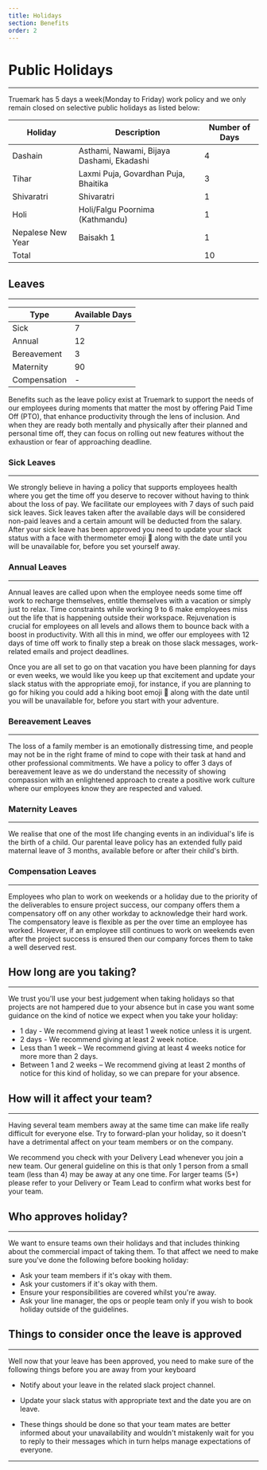 ```yaml
---
title: Holidays
section: Benefits
order: 2
---
```


# Public Holidays
<hr />

Truemark has 5 days a week(Monday to Friday) work policy and we only remain closed on selective public holidays as listed below:

| Holiday | Description | Number of Days |
| ------- |------------ | -------------|
| Dashain | Asthami, Nawami, Bijaya Dashami, Ekadashi | 4 |
| Tihar |  Laxmi Puja, Govardhan Puja, Bhaitika | 3 |
| Shivaratri | Shivaratri | 1 |
| Holi | Holi/Falgu Poornima (Kathmandu) | 1 |
| Nepalese New Year | Baisakh 1 | 1 |
| Total | | 10 |

## Leaves
<hr />

| Type | Available Days |
| -------------- | ---------------------------- |
| Sick | 7 |
| Annual | 12 |
| Bereavement | 3 |
| Maternity | 90 |
| Compensation | - |

Benefits such as the leave policy exist at Truemark to support the needs of our employees during moments that matter the most by offering Paid Time Off (PTO), that enhance productivity through the lens of inclusion. And when they are ready both mentally and physically after their planned and personal time off, they can focus on rolling out new features without the exhaustion or fear of approaching deadline.

### Sick Leaves
<hr />

We strongly believe in having a policy that supports employees health where you get the time off you deserve to recover without having to think about the loss of pay. We facilitate our employees with 7 days of such paid sick leaves. Sick leaves taken after the available days will be considered non-paid leaves and a certain amount will be deducted from the salary. After your sick leave has been approved you need to update your slack status with a face with thermometer emoji 🤒 along with the date until you will be unavailable for, before you set yourself away.

### Annual Leaves
<hr />

Annual leaves are called upon when the employee needs some time off work to recharge themselves, entitle themselves with a vacation or simply just to relax. Time constraints while working 9 to 6 make employees miss out the life that is happening outside their workspace. Rejuvenation is crucial for employees on all levels and allows them to bounce back with a boost in productivity. With all this in mind, we offer our employees with 12 days of time off work to finally step a break on those slack messages, work-related emails and project deadlines. 

Once you are all set to go on that vacation you have been planning for days or even weeks, we would like you keep up that excitement and update your slack status with the appropriate emoji, for instance, if you are planning to go for hiking you could add a hiking boot emoji 🥾 along with the date until you will be unavailable for, before you start with your adventure.

### Bereavement Leaves
<hr />

The loss of a family member is an emotionally distressing time, and people may not be in the right frame of mind to cope with their task at hand and other professional commitments. We have a policy to offer 3 days of bereavement leave as we do understand the necessity of showing compassion with an enlightened approach to create a positive work culture where our employees know they are respected and valued.

### Maternity Leaves
<hr />

We realise that one of the most life changing events in an individual's life is the birth of a child. Our parental leave policy has an extended fully paid maternal leave of 3 months, available before or after their child's birth.

### Compensation Leaves
<hr />

Employees who plan to work on weekends or a holiday due to the priority of the deliverables to ensure project success, our company offers them a compensatory off on any other workday to acknowledge their hard work. The compensatory leave is flexible as per the over time an employee has worked. However, if an employee still continues to work on weekends even after the project success is ensured then our company forces them to take a well deserved rest.

## How long are you taking?
<hr />

We trust you'll use your best judgement when taking holidays so that projects are not hampered due to your absence but in case you want some guidance on the kind of notice we expect when you take your holiday:

- 1 day - We recommend giving at least 1 week notice unless it is urgent.
- 2 days - We recommend giving at least 2 week notice.
- Less than 1 week – We recommend giving at least 4 weeks notice for more more than 2 days.
- Between 1 and 2 weeks – We recommend giving at least 2 months of notice for this kind of holiday, so we can prepare for your absence.

## How will it affect your team?
<hr />

Having several team members away at the same time can make life really difficult for everyone else. Try to forward-plan your holiday, so it doesn't have a detrimental affect on your team members or on the company.

We recommend you check with your Delivery Lead whenever you join a new team. Our general guideline on this is that only 1 person from a small team (less than 4) may be away at any one time. For larger teams (5+) please refer to your Delivery or Team Lead to confirm what works best for your team. 

## Who approves holiday?
<hr />

We want to ensure teams own their holidays and that includes thinking about the commercial impact of taking them. To that affect we need to make sure you've done the following before booking holiday:

* Ask your team members if it's okay with them.
* Ask your customers if it's okay with them.
* Ensure your responsibilities are covered whilst you're away.
* Ask your line manager, the ops or people team only if you wish to book holiday outside of the guidelines.

## Things to consider once the leave is approved
<hr />

Well now that your leave has been approved, you need to make sure of the following things before you are away from your keyboard

* Notify about your leave in the related slack project channel.

* Update your slack status with appropriate text and the date you are on leave.

* These things should be done so that your team mates are better informed about your unavailability and wouldn't mistakenly wait for you to reply to their messages which in turn helps manage expectations of everyone.

<hr />

